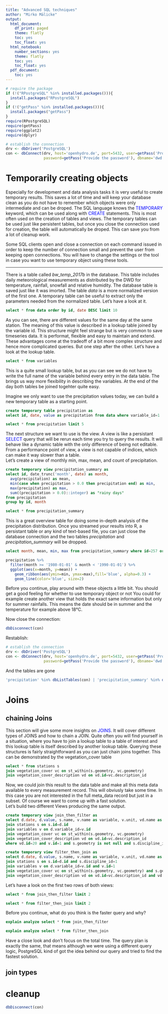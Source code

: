 ```yaml
---
title: "Advanced SQL techniques"
author: "Mirko Mälicke"
output:
  html_document:
    df_print: paged
    theme: flatly
    toc: yes
    toc_float: yes
  html_notebook:
    number_sections: yes
    theme: flatly
    toc: yes
    toc_float: yes
  pdf_document:
    toc: yes
---
```


```r
# require the package
if (!("RPostgreSQL" %in% installed.packages())){
  install.packages("RPostgreSQL")
}
if (!("getPass" %in% installed.packages())){
  install.packages("getPass")
}
require(RPostgreSQL)
require(getPass)
require(ggplot2)
require(dplyr)

# establish the connection
drv <- dbDriver('PostgreSQL')
con <- dbConnect(drv, host='openhydro.de', port=5432, user=getPass('Provide the user'), 
                 password=getPass('Provide the password'), dbname='dwd')
```

# Temporarily creating objects

Especially for development and data analysis tasks it is very useful to create temporary results. This saves a lot of time and will keep
 your database clean as you do not have to remember which objects were only intermediate and can be droped.
The SQL language knows the <span style="color:blue">TEMPORARY</span> keyword, which can be used along with <span style="color:blue">CREATE</span> statements. 
This is most often used on the creation of tables and views. The temporary tables can be used just like persistent tables, but once you close the 
connection used for creation, the table will automatically be droped. 
This can save you from a lot of cleanup work. 

<div class="alert alert-warning">Some SQL clients open and close a connection on each command issued in order to keep the number of connection small and
prevent the user from keeping open connections. You will have to change the settings or the tool in case you want to use temporary object using these tools.</div>
<hr>
There is a table called *bw_temp_2017b* in the database. This table includes daily meteorological measurements as distributed by the DWD for temperature, rainfall, snowfall and relative humidity. 
The database table is saved just like it was imorted. The table _data_ is a more normalized version of the first one. A temporary table can be useful to 
extract only the parameters needed from the normalized table. Let's have a look at it.

```sql
select * from data order by id, date DESC limit 10
```

As you can see, there are different values for the same day at the same station. The meaning of this value is described in a lookup table joined by the variable id. 
This structure might feel strange but is very common to save timeseries data. It is performat, flexible and easy to maintain and extend. 
These advantages come at the tradeoff of a bit more complex structure and hence more complicated queries. 
But one step after the other. Let's have a look at the lookup table.

```sql
select * from variables
```

This is a quite small lookup table, but as you can see we do not have to write the full name of the variable behind every entry in the data table.
The brings us way more flexibility in describing the variables. At the end of the day both tables be joined togehter quite easy.<br>

Imagine we only want to use the precipitation values today, we can build a new temporary table as a starting point.

```sql
create temporary table precipitation as
select id, date, value as precipitation from data where variable_id=1
```
```sql
select * from precipitation limit 5
```

The next structure we want to use is the view. A view is like a persistant <span style="color: blue">SELECT</span> query that will be rerun each time you try to query the results. 
It will behave like a dynamic table with the only difference of being not editable. From a performance point of view, a view is not capable of indices, which can make it way slower than a table. <br>
Let's create a view of monthly min, max, mean, and count of precipitation.

```sql
create temporary view precipitation_summary as
select id, date_trunc('month', date) as month, 
  avg(precipitation) as mean, 
  min(case when precipitation > 0.0 then precipitation end) as min, 
  max(precipitation) as max, 
  sum((precipitation > 0.0)::integer) as "rainy days" 
from precipitation
group by id, month
```
```sql
select * from precipitation_summary
```

This is a great overview table for doing some in-depth analysis of the precipitation distribution. Once you streamed your results into R, a persistant table or any 
kind of text-based file, you can just close the database connection and the two tables _precipitation_ and *precipitation_summary* will be dropped.

```sql
select month, mean, min, max from precipitation_summary where id=257 order by month ASC
```
```r
precipitation %>%
  filter(month >= '1980-01-01' & month < '1990-01-01') %>%
  ggplot(aes(x=month, y=mean)) + 
    geom_ribbon(aes(ymin=min, ymax=max),fill='blue', alpha=0.3) + 
    geom_line(color='blue', size=2)
```

<div class="alert alert-success">Before you continue, play around with these objects a little bit. You should get a good feeling for whether to use temporary object or not
You could for example create another view that holds the exact same information but only for summer rainfalls. This means the date should be in summer and the temperature
 for example above 18°C.
</div>

Now close the connection:

```r
dbDisconnect(con)
```

Restablish:

```r
# establish the connection
drv <- dbDriver('PostgreSQL')
con <- dbConnect(drv, host='openhydro.de', port=5432, user=getPass('Provide the user'), 
                 password=getPass('Provide the password'), dbname='dwd')
```

And the tables are gone
```r
'precipitation' %in% dbListTables(con) | 'precipitation_summary' %in% dbListTables(con)
```


# Joins
## chaining Joins
This section will give some more insights on <span style="color:blue">JOINS</span>. It will cover different types of JOINS and how to chain a JOIN. 
Quite often you will find yourself in a situation, where you have to join a lookup table to a table of interest 
and this lookup table is itself described by another lookup table. 
Querying these structures is fairly straightforward as you can just chain joins together. 
This can be demonstrated by the vegetation_cover table

```sql
select * from stations s
join vegetation_cover vc on st_within(s.geometry, vc.geometry)
join vegetation_cover_description vd on vd.id=vc.description_id 
```

Now, we could join this result to the data table and make all this meta data available to every measurement record. 
This will obviusly take some time. 
In this case you are not interested in the full meta_data record but just in a subset. Of course we want to come up with a fast solution.
<br> Let's build two different Views producing the same output.
```sql
create temporary view join_then_filter as
select d.date, d.value, s.name, v.name as variable, v.unit, vd.name as vegetation from data d
join stations s on s.id=d.id
join variables v on d.variable_id=v.id
join vegetation_cover vc on st_within(s.geometry, vc.geometry)
join vegetation_cover_description vd on vd.id=vc.description_id 
where vd.id=20 and v.id=1 and s.geometry is not null and s.discipline_id=1
```
```sql
create temporary view filter_then_join as
select d.date, d.value, s.name, v.name as variable, v.unit, vd.name as vegetation from data d
join stations s on s.id=d.id and s.discipline_id=1
join variables v on d.variable_id=v.id and v.id=1
join vegetation_cover vc on st_within(s.geometry, vc.geometry) and s.geometry is not null
join vegetation_cover_description vd on vd.id=vc.description_id and vd.id=20
```

Let's have a look on the first two rows of both views:
```sql
select * from join_then_filter limit 2
```
```sql
select * from filter_then_join limit 2
```

<div class="alert alert-warning">Before you continue, what do you think is the faster query and why?</div>

```sql
explain analyze select * from join_then_filter
```
```sql
explain analyze select * from filter_then_join
```

<div class="alert alert-success">Have a close look and don't focus on the total time. The query plan is exactly the same, that means although we were using a different query logic, PostgreSQL kind of got the idea behind our query and tried to find the fastest solution.</div>

## join types


# cleanup
```r
dbDisconnect(con)
```